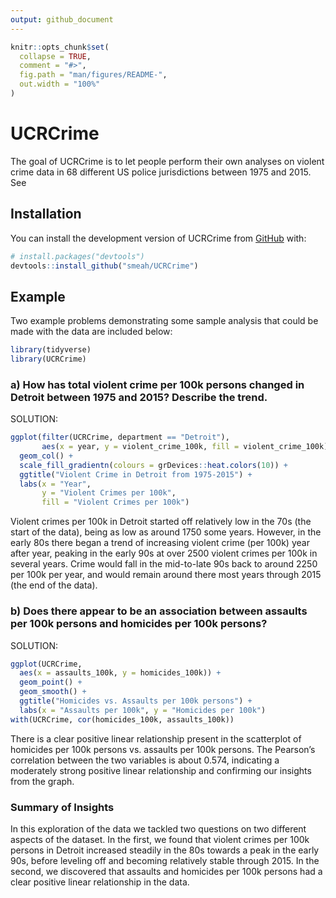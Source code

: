 ```yaml
---
output: github_document
---
```


<!-- README.md is generated from README.Rmd. Please edit that file -->

```r
knitr::opts_chunk$set(
  collapse = TRUE,
  comment = "#>",
  fig.path = "man/figures/README-",
  out.width = "100%"
)
```

# UCRCrime

<!-- badges: start -->
<!-- badges: end -->

The goal of UCRCrime is to let people perform their own analyses on violent crime data in 68 different US police jurisdictions between 1975 and 2015. See 

## Installation

You can install the development version of UCRCrime from [GitHub](https://github.com/) with:

```r
# install.packages("devtools")
devtools::install_github("smeah/UCRCrime")
```

## Example

Two example problems demonstrating some sample analysis that could be made with the data are included below:

```r
library(tidyverse)
library(UCRCrime)
```

### a) How has total violent crime per 100k persons changed in Detroit between 1975 and 2015?  Describe the trend.

SOLUTION:

```r
ggplot(filter(UCRCrime, department == "Detroit"),
       aes(x = year, y = violent_crime_100k, fill = violent_crime_100k)) +
  geom_col() +
  scale_fill_gradientn(colours = grDevices::heat.colors(10)) +
  ggtitle("Violent Crime in Detroit from 1975-2015") +
  labs(x = "Year", 
       y = "Violent Crimes per 100k",
       fill = "Violent Crimes per 100k")
```

Violent crimes per 100k in Detroit started off relatively low in the 70s (the start of the data), being as low as around 1750 some years.  However, in the early 80s there began a trend of increasing violent crime (per 100k) year after year, peaking in the early 90s at over 2500 violent crimes per 100k in several years.  Crime would fall in the mid-to-late 90s back to around 2250 per 100k per year, and would remain around there most years through 2015 (the end of the data).

### b) Does there appear to be an association between assaults per 100k persons and homicides per 100k persons?

SOLUTION:

```r
ggplot(UCRCrime,
  aes(x = assaults_100k, y = homicides_100k)) +
  geom_point() + 
  geom_smooth() + 
  ggtitle("Homicides vs. Assaults per 100k persons") +
  labs(x = "Assaults per 100k", y = "Homicides per 100k")
with(UCRCrime, cor(homicides_100k, assaults_100k))
```

There is a clear positive linear relationship present in the scatterplot of homicides per 100k persons vs. assaults per 100k persons.  The Pearson's correlation between the two variables is about 0.574, indicating a moderately strong positive linear relationship and confirming our insights from the graph.

### Summary of Insights

In this exploration of the data we tackled two questions on two different aspects of the dataset.  In the first, we found that violent crimes per 100k persons in Detroit increased steadily in the 80s towards a peak in the early 90s, before leveling off and becoming relatively stable through 2015.  In the second, we discovered that assaults and homicides per 100k persons had a clear positive linear relationship in the data.  

